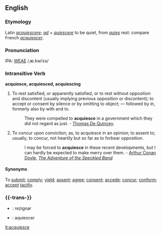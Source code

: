 ==English==
===Etymology===
Latin ''[[acquiescere]]''; ''[[ad]]'' + ''[[quiescere]]'' to be quiet, from ''[[quies]]'' rest: compare French ''[[acquiescer]]''.

===Pronunciation===
IPA: [[WEAE]] /ˌæ.kwiˈɛs/

===Intransitive Verb===
'''acquiesce, acquiesced, acquiescing'''
#To rest satisfied, or apparently satisfied, or to rest  without opposition and discontent (usually implying  previous opposition or discontent); to accept or consent  by silence or by omitting to object; &mdash; followed by in, formerly also by with and to.
#:They were compelled to '''acquiesce''' in a government which they did not regard as just. - [[Thomas De Quincey]].
#To concur upon conviction; as, to acquiesce in an opinion; to assent to; usually, to concur, not heartily but so far  as to forbear opposition.
#:I may be forced to '''acquiesce''' in these recent developments, but I can hardly be expected to make merry over them. - [[Wikisource:Author:Arthur Conan Doyle|Arthur Conan Doyle]], ''[[Wikisource:The Adventure of the Speckled Band|The Adventure of the Speckled Band]]''

====Synonyms====
To [[submit]]; [[comply]]; [[yield]]; [[assent]]; [[agree]]; [[consent]]; [[accede]]; [[concur]]; [[conform]]; [[accept]] [[tacitly]].

==={{-trans-}}===

* {{io}} : rezignar
* {{pt}} : aquiescer

[[it:acquiesce]]